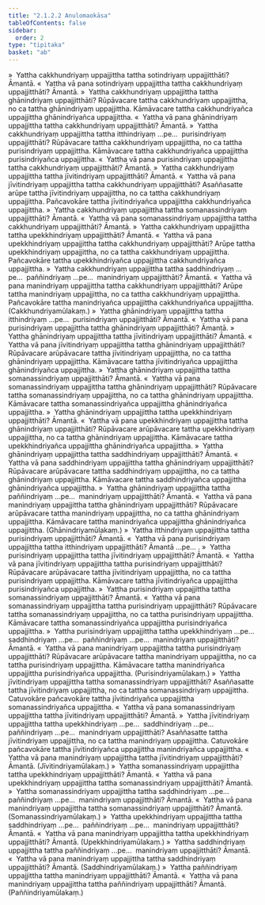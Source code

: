 ```yaml
---
title: "2.1.2.2 Anulomaokāsa"
tableOfContents: false
sidebar:
  order: 2
type: "tipitaka"
basket: "ab"
---
```



<DynamicBreadcrumb />

<Division number="242">

<Paragraph number="2144">
»  Yattha cakkhundriyaṃ uppajjittha tattha sotindriyaṃ uppajjitthāti? Āmantā.
</Paragraph>

<Paragraph number="2145">
«  Yattha vā pana sotindriyaṃ uppajjittha tattha cakkhundriyaṃ uppajjitthāti? Āmantā.
</Paragraph>

<Paragraph number="2146">
»  Yattha cakkhundriyaṃ uppajjittha tattha ghānindriyaṃ uppajjitthāti?
</Paragraph>

<Paragraph number="2147">
Rūpāvacare tattha cakkhundriyaṃ uppajjittha, no ca tattha ghānindriyaṃ uppajjittha. Kāmāvacare tattha cakkhundriyañca uppajjittha ghānindriyañca uppajjittha.
</Paragraph>

<Paragraph number="2148">
«  Yattha vā pana ghānindriyaṃ uppajjittha tattha cakkhundriyaṃ uppajjitthāti? Āmantā.
</Paragraph>

<Paragraph number="2149">
»  Yattha cakkhundriyaṃ uppajjittha tattha itthindriyaṃ …pe…  purisindriyaṃ uppajjitthāti?
</Paragraph>

<Paragraph number="2150">
Rūpāvacare tattha cakkhundriyaṃ uppajjittha, no ca tattha purisindriyaṃ uppajjittha. Kāmāvacare tattha cakkhundriyañca uppajjittha purisindriyañca uppajjittha.
</Paragraph>

<Paragraph number="2151">
«  Yattha vā pana purisindriyaṃ uppajjittha tattha cakkhundriyaṃ uppajjitthāti? Āmantā.
</Paragraph>

<Paragraph number="2152">
»  Yattha cakkhundriyaṃ uppajjittha tattha jīvitindriyaṃ uppajjitthāti? Āmantā.
</Paragraph>

<Paragraph number="2153">
«  Yattha vā pana jīvitindriyaṃ uppajjittha tattha cakkhundriyaṃ uppajjitthāti?
</Paragraph>

<Paragraph number="2154">
Asaññasatte arūpe tattha jīvitindriyaṃ uppajjittha, no ca tattha cakkhundriyaṃ uppajjittha. Pañcavokāre tattha jīvitindriyañca uppajjittha cakkhundriyañca uppajjittha.
</Paragraph>

<Paragraph number="2155">
»  Yattha cakkhundriyaṃ uppajjittha tattha somanassindriyaṃ uppajjitthāti? Āmantā.
</Paragraph>

<Paragraph number="2156">
«  Yattha vā pana somanassindriyaṃ uppajjittha tattha cakkhundriyaṃ uppajjitthāti? Āmantā.
</Paragraph>

<Paragraph number="2157">
»  Yattha cakkhundriyaṃ uppajjittha tattha upekkhindriyaṃ uppajjitthāti? Āmantā.
</Paragraph>

<Paragraph number="2158">
«  Yattha vā pana upekkhindriyaṃ uppajjittha tattha cakkhundriyaṃ uppajjitthāti?
</Paragraph>

<Paragraph number="2159">
Arūpe tattha upekkhindriyaṃ uppajjittha, no ca tattha cakkhundriyaṃ uppajjittha. Pañcavokāre tattha upekkhindriyañca uppajjittha cakkhundriyañca uppajjittha.
</Paragraph>

<Paragraph number="2160">
»  Yattha cakkhundriyaṃ uppajjittha tattha saddhindriyaṃ …pe…  paññindriyaṃ …pe…  manindriyaṃ uppajjitthāti? Āmantā.
</Paragraph>

<Paragraph number="2161">
«  Yattha vā pana manindriyaṃ uppajjittha tattha cakkhundriyaṃ uppajjitthāti?
</Paragraph>

<Paragraph number="2162">
Arūpe tattha manindriyaṃ uppajjittha, no ca tattha cakkhundriyaṃ uppajjittha. Pañcavokāre tattha manindriyañca uppajjittha cakkhundriyañca uppajjittha. (Cakkhundriyamūlakaṃ.)
</Paragraph>

</Division>
<Division number="243">

<Paragraph number="2163">
»  Yattha ghānindriyaṃ uppajjittha tattha itthindriyaṃ …pe…  purisindriyaṃ uppajjitthāti? Āmantā.
</Paragraph>

<Paragraph number="2164">
«  Yattha vā pana purisindriyaṃ uppajjittha tattha ghānindriyaṃ uppajjitthāti? Āmantā.
</Paragraph>

<Paragraph number="2165">
»  Yattha ghānindriyaṃ uppajjittha tattha jīvitindriyaṃ uppajjitthāti? Āmantā.
</Paragraph>

<Paragraph number="2166">
«  Yattha vā pana jīvitindriyaṃ uppajjittha tattha ghānindriyaṃ uppajjitthāti?
</Paragraph>

<Paragraph number="2167">
Rūpāvacare arūpāvacare tattha jīvitindriyaṃ uppajjittha, no ca tattha ghānindriyaṃ uppajjittha. Kāmāvacare tattha jīvitindriyañca uppajjittha ghānindriyañca uppajjittha.
</Paragraph>

<Paragraph number="2168">
»  Yattha ghānindriyaṃ uppajjittha tattha somanassindriyaṃ uppajjitthāti? Āmantā.
</Paragraph>

<Paragraph number="2169">
«  Yattha vā pana somanassindriyaṃ uppajjittha tattha ghānindriyaṃ uppajjitthāti?
</Paragraph>

<Paragraph number="2170">
Rūpāvacare tattha somanassindriyaṃ uppajjittha, no ca tattha ghānindriyaṃ uppajjittha. Kāmāvacare tattha somanassindriyañca uppajjittha ghānindriyañca uppajjittha.
</Paragraph>

<Paragraph number="2171">
»  Yattha ghānindriyaṃ uppajjittha tattha upekkhindriyaṃ uppajjitthāti? Āmantā.
</Paragraph>

<Paragraph number="2172">
«  Yattha vā pana upekkhindriyaṃ uppajjittha tattha ghānindriyaṃ uppajjitthāti?
</Paragraph>

<Paragraph number="2173">
Rūpāvacare arūpāvacare tattha upekkhindriyaṃ uppajjittha, no ca tattha ghānindriyaṃ uppajjittha. Kāmāvacare tattha upekkhindriyañca uppajjittha ghānindriyañca uppajjittha.
</Paragraph>

<Paragraph number="2174">
»  Yattha ghānindriyaṃ uppajjittha tattha saddhindriyaṃ uppajjitthāti? Āmantā.
</Paragraph>

<Paragraph number="2175">
«  Yattha vā pana saddhindriyaṃ uppajjittha tattha ghānindriyaṃ uppajjitthāti?
</Paragraph>

<Paragraph number="2176">
Rūpāvacare arūpāvacare tattha saddhindriyaṃ uppajjittha, no ca tattha ghānindriyaṃ uppajjittha. Kāmāvacare tattha saddhindriyañca uppajjittha ghānindriyañca uppajjittha.
</Paragraph>

<Paragraph number="2177">
»  Yattha ghānindriyaṃ uppajjittha tattha paññindriyaṃ …pe…  manindriyaṃ uppajjitthāti? Āmantā.
</Paragraph>

<Paragraph number="2178">
«  Yattha vā pana manindriyaṃ uppajjittha tattha ghānindriyaṃ uppajjitthāti?
</Paragraph>

<Paragraph number="2179">
Rūpāvacare arūpāvacare tattha manindriyaṃ uppajjittha, no ca tattha ghānindriyaṃ uppajjittha. Kāmāvacare tattha manindriyañca uppajjittha ghānindriyañca uppajjittha. (Ghānindriyamūlakaṃ.)
</Paragraph>

</Division>
<Division number="244">

<Paragraph number="2180">
»  Yattha itthindriyaṃ uppajjittha tattha purisindriyaṃ uppajjitthāti? Āmantā.
</Paragraph>

<Paragraph number="2181">
«  Yattha vā pana purisindriyaṃ uppajjittha tattha itthindriyaṃ uppajjitthāti? Āmantā …pe… .
</Paragraph>

</Division>
<Division number="245">

<Paragraph number="2182">
»  Yattha purisindriyaṃ uppajjittha tattha jīvitindriyaṃ uppajjitthāti? Āmantā.
</Paragraph>

<Paragraph number="2183">
«  Yattha vā pana jīvitindriyaṃ uppajjittha tattha purisindriyaṃ uppajjitthāti?
</Paragraph>

<Paragraph number="2184">
Rūpāvacare arūpāvacare tattha jīvitindriyaṃ uppajjittha, no ca tattha purisindriyaṃ uppajjittha. Kāmāvacare tattha jīvitindriyañca uppajjittha purisindriyañca uppajjittha.
</Paragraph>

<Paragraph number="2185">
»  Yattha purisindriyaṃ uppajjittha tattha somanassindriyaṃ uppajjitthāti? Āmantā.
</Paragraph>

<Paragraph number="2186">
«  Yattha vā pana somanassindriyaṃ uppajjittha tattha purisindriyaṃ uppajjitthāti?
</Paragraph>

<Paragraph number="2187">
Rūpāvacare tattha somanassindriyaṃ uppajjittha, no ca tattha purisindriyaṃ uppajjittha. Kāmāvacare tattha somanassindriyañca uppajjittha purisindriyañca uppajjittha.
</Paragraph>

<Paragraph number="2188">
»  Yattha purisindriyaṃ uppajjittha tattha upekkhindriyaṃ …pe…  saddhindriyaṃ …pe…  paññindriyaṃ …pe…  manindriyaṃ uppajjitthāti? Āmantā.
</Paragraph>

<Paragraph number="2189">
«  Yattha vā pana manindriyaṃ uppajjittha tattha purisindriyaṃ uppajjitthāti?
</Paragraph>

<Paragraph number="2190">
Rūpāvacare arūpāvacare tattha manindriyaṃ uppajjittha, no ca tattha purisindriyaṃ uppajjittha. Kāmāvacare tattha manindriyañca uppajjittha purisindriyañca uppajjittha. (Purisindriyamūlakaṃ.)
</Paragraph>

</Division>
<Division number="246">

<Paragraph number="2191">
»  Yattha jīvitindriyaṃ uppajjittha tattha somanassindriyaṃ uppajjitthāti?
</Paragraph>

<Paragraph number="2192">
Asaññasatte tattha jīvitindriyaṃ uppajjittha, no ca tattha somanassindriyaṃ uppajjittha. Catuvokāre pañcavokāre tattha jīvitindriyañca uppajjittha somanassindriyañca uppajjittha.
</Paragraph>

<Paragraph number="2193">
«  Yattha vā pana somanassindriyaṃ uppajjittha tattha jīvitindriyaṃ uppajjitthāti? Āmantā.
</Paragraph>

<Paragraph number="2194">
»  Yattha jīvitindriyaṃ uppajjittha tattha upekkhindriyaṃ …pe…  saddhindriyaṃ …pe…  paññindriyaṃ …pe…  manindriyaṃ uppajjitthāti?
</Paragraph>

<Paragraph number="2195">
Asaññasatte tattha jīvitindriyaṃ uppajjittha, no ca tattha manindriyaṃ uppajjittha. Catuvokāre pañcavokāre tattha jīvitindriyañca uppajjittha manindriyañca uppajjittha.
</Paragraph>

<Paragraph number="2196">
«  Yattha vā pana manindriyaṃ uppajjittha tattha jīvitindriyaṃ uppajjitthāti? Āmantā. (Jīvitindriyamūlakaṃ.)
</Paragraph>

</Division>
<Division number="247">

<Paragraph number="2197">
»  Yattha somanassindriyaṃ uppajjittha tattha upekkhindriyaṃ uppajjitthāti? Āmantā.
</Paragraph>

<Paragraph number="2198">
«  Yattha vā pana upekkhindriyaṃ uppajjittha tattha somanassindriyaṃ uppajjitthāti? Āmantā.
</Paragraph>

<Paragraph number="2199">
»  Yattha somanassindriyaṃ uppajjittha tattha saddhindriyaṃ …pe…  paññindriyaṃ …pe…  manindriyaṃ uppajjitthāti? Āmantā.
</Paragraph>

<Paragraph number="2200">
«  Yattha vā pana manindriyaṃ uppajjittha tattha somanassindriyaṃ uppajjitthāti? Āmantā. (Somanassindriyamūlakaṃ.)
</Paragraph>

</Division>
<Division number="248">

<Paragraph number="2201">
»  Yattha upekkhindriyaṃ uppajjittha tattha saddhindriyaṃ …pe…  paññindriyaṃ …pe…  manindriyaṃ uppajjitthāti? Āmantā.
</Paragraph>

<Paragraph number="2202">
«  Yattha vā pana manindriyaṃ uppajjittha tattha upekkhindriyaṃ uppajjitthāti? Āmantā. (Upekkhindriyamūlakaṃ.)
</Paragraph>

</Division>
<Division number="249">

<Paragraph number="2203">
»  Yattha saddhindriyaṃ uppajjittha tattha paññindriyaṃ …pe…  manindriyaṃ uppajjitthāti? Āmantā.
</Paragraph>

<Paragraph number="2204">
«  Yattha vā pana manindriyaṃ uppajjittha tattha saddhindriyaṃ uppajjitthāti? Āmantā. (Saddhindriyamūlakaṃ.)
</Paragraph>

</Division>
<Division number="250">

<Paragraph number="2205">
»  Yattha paññindriyaṃ uppajjittha tattha manindriyaṃ uppajjitthāti? Āmantā.
</Paragraph>

<Paragraph number="2206">
«  Yattha vā pana manindriyaṃ uppajjittha tattha paññindriyaṃ uppajjitthāti? Āmantā. (Paññindriyamūlakaṃ.)
</Paragraph>
</Division>